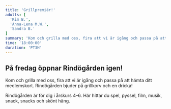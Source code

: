 ```yaml
---
title: 'Grillpremiär!'
adults: [
  'Kim B.',
  'Anna-Lena M.W.',
  'Sandra B.'
]
summary: 'Kom och grilla med oss, fira att vi är igång och passa på att hämta ditt medlemskort. Rindögården bjuder på grillkorv och en dricka!'
time: '18:00:00'
duration: 'PT3H'
---
```


<article class="flex flex-col gap-y-1 px-2">
  <H2 class="border-none mt-1">På fredag öppnar Rindögården igen!</H2>

  <p>
    Kom och grilla med oss, fira att vi är igång och passa på att hämta ditt medlemskort. Rindögården bjuder på grillkorv och en dricka!
  </p>

  <p>
    Rindögården är för dig i årskurs 4–6. Här hittar du spel, pyssel, film, musik, snack, snacks och skönt häng.
  </p>
</article>